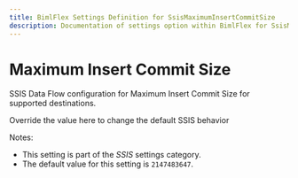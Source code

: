 ---
title: BimlFlex Settings Definition for SsisMaximumInsertCommitSize
description: Documentation of settings option within BimlFlex for SsisMaximumInsertCommitSize
---
<head>
  <meta name="varigenceProduct" content="BimlFlex"></meta>
  <meta name="varigenceArticleType" content="Reference"></meta>
</head>


# Maximum Insert Commit Size

SSIS Data Flow configuration for Maximum Insert Commit Size for supported destinations.

Override the value here to change the default SSIS behavior

Notes:

* This setting is part of the *SSIS* settings category.
* The default value for this setting is `2147483647`.
